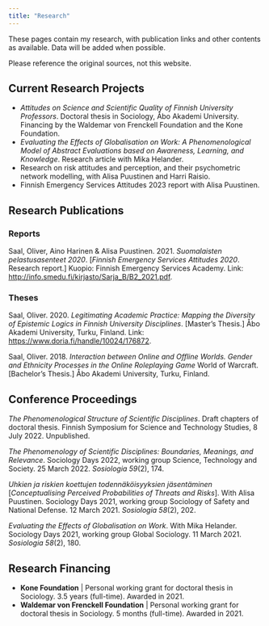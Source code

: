 ```yaml
---
title: "Research"
---
```


These pages contain my research, with publication links and other contents as available. Data will be added when possible.

Please reference the original sources, not this website.

## Current Research Projects

-  *Attitudes on Science and Scientific Quality of Finnish University Professors*. Doctoral thesis in Sociology, Åbo Akademi University. Financing by the Waldemar von Frenckell Foundation and the Kone Foundation.
-  *Evaluating the Effects of Globalisation on Work: A Phenomenological Model of Abstract Evaluations based on Awareness, Learning, and Knowledge*. Research article with Mika Helander.
-  Research on risk attitudes and perception, and their psychometric network modelling, with Alisa Puustinen and Harri Raisio.
-  Finnish Emergency Services Attitudes 2023 report with Alisa Puustinen.

## Research Publications

### Reports

Saal, Oliver, Aino Harinen & Alisa Puustinen. 2021. *Suomalaisten pelastusasenteet 2020*. [*Finnish Emergency Services Attitudes 2020*. Research report.] Kuopio: Finnish Emergency Services Academy. Link: <http://info.smedu.fi/kirjasto/Sarja_B/B2_2021.pdf>.

### Theses

Saal, Oliver. 2020. *Legitimating Academic Practice: Mapping the Diversity of Epistemic Logics in Finnish University Disciplines*. [Master's Thesis.] Åbo Akademi University, Turku, Finland. Link: <https://www.doria.fi/handle/10024/176872>.

Saal, Oliver. 2018. *Interaction between Online and Offline Worlds. Gender and Ethnicity Processes in the Online Roleplaying Game* World of Warcraft. [Bachelor's Thesis.] Åbo Akademi University, Turku, Finland.

## Conference Proceedings

*The Phenomenological Structure of Scientific Disciplines*. Draft chapters of doctoral thesis. Finnish Symposium for Science and Technology Studies, 8 July 2022. Unpublished.

*The Phenomenology of Scientific Disciplines: Boundaries, Meanings, and Relevance*. Sociology Days 2022, working group Science, Technology and Society. 25 March 2022. *Sosiologia 59*(2), 174.

*Uhkien ja riskien koettujen todennäköisyyksien jäsentäminen* [*Conceptualising Perceived Probabilities of Threats and Risks*]. With Alisa Puustinen. Sociology Days 2021, working group Sociology of Safety and National Defense. 12 March 2021. *Sosiologia 58*(2), 202.

*Evaluating the Effects of Globalisation on Work*. With Mika Helander. Sociology Days 2021, working group Global Sociology. 11 March 2021. *Sosiologia 58*(2), 180.

## Research Financing

-  **Kone Foundation** | Personal working grant for doctoral thesis in Sociology. 3.5 years (full-time). Awarded in 2021.
-  **Waldemar von Frenckell Foundation** | Personal working grant for doctoral thesis in Sociology. 5 months (full-time). Awarded in 2021.